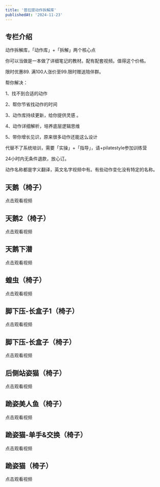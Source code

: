 ```yaml
---
title: '普拉提动作拆解库'
publishedAt: '2024-11-23'
---
```


## 专栏介绍

动作拆解库，「动作库」+「拆解」两个核心点

你可以当做是一本做了详细笔记的教材。配有配套视频。值得这个价格。

限时优惠89. 满100人涨价至99.限时赠送陪伴群。

帮你解决：

1、找不到合适的动作

2、帮你节省找动作的时间

3、动作库持续更新，给你提供灵感 。

4、动作详细解析，培养底层逻辑思维

5、带你增长见识，原来很多动作还能这么设计

代替不了系统培训，需要「实操」+「指导」，请+pilatestyle参加训练营

24小时内无条件退款，放心订。

动作名称都是字义翻译，英文名字视频中有。有些动作变化没有特定的名称。



## 天鹅（椅子）
点击观看视频

## 天鹅2（椅子）
点击观看视频

## 天鹅下潜
点击观看视频

## 蝗虫（椅子）
点击观看视频

## 脚下压-长盒子1（椅子）
点击观看视频

## 脚下压-长盒子（椅子）
点击观看视频

## 后侧站姿猫（椅子）
点击观看视频

## 跪姿美人鱼（椅子）
点击观看视频

## 跪姿猫-单手&amp;交换（椅子）
点击观看视频

## 跪姿猫（椅子）
点击观看视频


